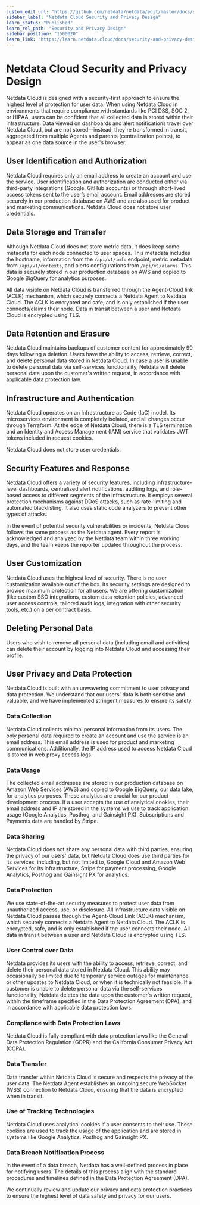 ```yaml
---
custom_edit_url: "https://github.com/netdata/netdata/edit/master/docs/security-and-privacy-design/netdata-cloud-security.md"
sidebar_label: "Netdata Cloud Security and Privacy Design"
learn_status: "Published"
learn_rel_path: "Security and Privacy Design"
sidebar_position: "1500020"
learn_link: "https://learn.netdata.cloud/docs/security-and-privacy-design/netdata-cloud-security-and-privacy-design"
---
```


# Netdata Cloud Security and Privacy Design

Netdata Cloud is designed with a security-first approach to ensure the highest level of protection for user data. When
using Netdata Cloud in environments that require compliance with standards like PCI DSS, SOC 2, or HIPAA, users can be
confident that all collected data is stored within their infrastructure. Data viewed on dashboards and alert
notifications travel over Netdata Cloud, but are not stored—instead, they're transformed in transit, aggregated from
multiple Agents and parents (centralization points), to appear as one data source in the user's browser.

## User Identification and Authorization

Netdata Cloud requires only an email address to create an account and use the service. User identification and
authorization are conducted either via third-party integrations (Google, GitHub accounts) or through short-lived access
tokens sent to the user’s email account. Email addresses are stored securely in our production database on AWS and are
also used for product and marketing communications. Netdata Cloud does not store user credentials.

## Data Storage and Transfer

Although Netdata Cloud does not store metric data, it does keep some metadata for each node connected to user spaces.
This metadata includes the hostname, information from the `/api/v1/info` endpoint, metric metadata
from `/api/v1/contexts`, and alerts configurations from `/api/v1/alarms`. This data is securely stored in our production
database on AWS and copied to Google BigQuery for analytics purposes.

All data visible on Netdata Cloud is transferred through the Agent-Cloud link (ACLK) mechanism, which securely connects
a Netdata Agent to Netdata Cloud. The ACLK is encrypted and safe, and is only established if the user connects/claims
their node. Data in transit between a user and Netdata Cloud is encrypted using TLS.

## Data Retention and Erasure

Netdata Cloud maintains backups of customer content for approximately 90 days following a deletion. Users have the
ability to access, retrieve, correct, and delete personal data stored in Netdata Cloud. In case a user is unable to
delete personal data via self-services functionality, Netdata will delete personal data upon the customer's written
request, in accordance with applicable data protection law.

## Infrastructure and Authentication

Netdata Cloud operates on an Infrastructure as Code (IaC) model. Its microservices environment is completely isolated,
and all changes occur through Terraform. At the edge of Netdata Cloud, there is a TLS termination and an Identity and
Access Management (IAM) service that validates JWT tokens included in request cookies.

Netdata Cloud does not store user credentials.

## Security Features and Response

Netdata Cloud offers a variety of security features, including infrastructure-level dashboards, centralized alert notifications, auditing logs, and role-based access to different segments of the infrastructure. It employs several protection mechanisms against DDoS attacks, such as rate-limiting and automated blacklisting. It also uses static code analyzers to prevent other types of attacks.

In the event of potential security vulnerabilities or incidents, Netdata Cloud follows the same process as the Netdata
agent. Every report is acknowledged and analyzed by the Netdata team within three working days, and the team keeps the
reporter updated throughout the process.

## User Customization

Netdata Cloud uses the highest level of security. There is no user customization available out of the box. Its security
settings are designed to provide maximum protection for all users. We are offering customization (like custom SSO
integrations, custom data retention policies, advanced user access controls, tailored audit logs, integration with other
security tools, etc.) on a per contract basis.

## Deleting Personal Data

Users who wish to remove all personal data (including email and activities) can delete their account by logging into Netdata Cloud and accessing their profile.

## User Privacy and Data Protection

Netdata Cloud is built with an unwavering commitment to user privacy and data protection. We understand that our users'
data is both sensitive and valuable, and we have implemented stringent measures to ensure its safety.

### Data Collection

Netdata Cloud collects minimal personal information from its users. The only personal data required to create an account
and use the service is an email address. This email address is used for product and marketing communications.
Additionally, the IP address used to access Netdata Cloud is stored in web proxy access logs.

### Data Usage

The collected email addresses are stored in our production database on Amazon Web Services (AWS) and copied to Google
BigQuery, our data lake, for analytics purposes. These analytics are crucial for our product development process. If a
user accepts the use of analytical cookies, their email address and IP are stored in the systems we use to track
application usage (Google Analytics, Posthog, and Gainsight PX). Subscriptions and Payments data are handled by Stripe.

### Data Sharing

Netdata Cloud does not share any personal data with third parties, ensuring the privacy of our users' data, but Netdata
Cloud does use third parties for its services, including, but not limited to, Google Cloud and Amazon Web Services for
its infrastructure, Stripe for payment processing, Google Analytics, Posthog and Gainsight PX for analytics.

### Data Protection

We use state-of-the-art security measures to protect user data from unauthorized access, use, or disclosure. All
infrastructure data visible on Netdata Cloud passes through the Agent-Cloud Link (ACLK) mechanism, which securely
connects a Netdata Agent to Netdata Cloud. The ACLK is encrypted, safe, and is only established if the user connects
their node. All data in transit between a user and Netdata Cloud is encrypted using TLS.

### User Control over Data

Netdata provides its users with the ability to access, retrieve, correct, and delete their personal data stored in
Netdata Cloud. This ability may occasionally be limited due to temporary service outages for maintenance or other
updates to Netdata Cloud, or when it is technically not feasible. If a customer is unable to delete personal data via
the self-services functionality, Netdata deletes the data upon the customer's written request, within the timeframe
specified in the Data Protection Agreement (DPA), and in accordance with applicable data protection laws.

### Compliance with Data Protection Laws

Netdata Cloud is fully compliant with data protection laws like the General Data Protection Regulation (GDPR) and the
California Consumer Privacy Act (CCPA).

### Data Transfer

Data transfer within Netdata Cloud is secure and respects the privacy of the user data. The Netdata Agent establishes an
outgoing secure WebSocket (WSS) connection to Netdata Cloud, ensuring that the data is encrypted when in transit.

### Use of Tracking Technologies

Netdata Cloud uses analytical cookies if a user consents to their use. These cookies are used to track the usage of the
application and are stored in systems like Google Analytics, Posthog and Gainsight PX.

### Data Breach Notification Process

In the event of a data breach, Netdata has a well-defined process in place for notifying users. The details of this
process align with the standard procedures and timelines defined in the Data Protection Agreement (DPA).

We continually review and update our privacy and data protection practices to ensure the highest level of data safety
and privacy for our users.
